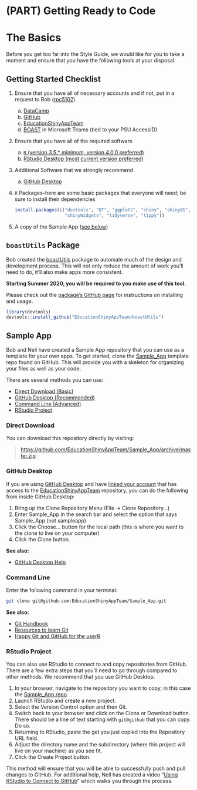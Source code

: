 # (PART) Getting Ready to Code {-}

# The Basics {#basics}

Before you get too far into the Style Guide, we would like for you to take a moment and ensure that you have the following tools at your disposal.

## Getting Started Checklist {#checklist}
1. Ensure that you have all of necessary accounts and if not, put in a request to Bob ([rpc5102](mailto:rpc5102@psu.edu)).  
    a. [DataCamp](https://www.datacamp.com/)  
    b. [GitHub](https://github.com/)  
    c. [EducationShinyAppTeam](https://github.com/EducationShinyAppTeam) 
    d. [BOAST](https://teams.microsoft.com/l/team/19%3a8423bc25992a4451952d8312b497324d%40thread.skype/conversations?groupId=a83c9d1b-6bcc-46f4-aa25-82b2fad862ec&tenantId=7cf48d45-3ddb-4389-a9c1-c115526eb52e) in Microsoft Teams (tied to your PSU AccessID)
2. Ensure that you have all of the required software  
    a. [`R` (version 3.5.* minimum, version 4.0.0 preferred)](https://cloud.r-project.org/) 
    b. [RStudio Desktop (most current version preferred)](https://rstudio.com/products/rstudio/download/#download)
3. Additional Software that we strongly recommend 
    a. [GitHub Desktop](https://desktop.github.com/)
4. `R` Packages--here are some basic packages that everyone will need; be sure to install their dependencies

    ```r
    install.packages(c("devtools", "DT", "ggplot2", "shiny", "shinyBS", 
                       "shinyWidgets", "tidyverse", "tippy"))
    ```

5. A copy of the Sample App ([see below](#sample-app))

## `boastUtils` Package
Bob created the [boastUtils](https://github.com/EducationShinyAppTeam/boastUtils) package to automate much of the design and development process. This will not only reduce the amount of work you'll need to do, it'll also make apps more consistent. 
 
__Starting Summer 2020, you will be required to you make use of this tool.__

Please check out the [package's GitHub page](https://github.com/EducationShinyAppTeam/boastUtils) for instructions on installing and usage.

```r
library(devtools)
devtools::install_github("EducationShinyAppTeam/boastUtils")
```

## Sample App  
Bob and Neil have created a Sample App repository that you can use as a template for your own apps. To get started, clone the [Sample\_App](https://github.com/EducationShinyAppTeam/Sample_App) template repo found on GitHub. This will provide you with a skeleton for organizing your files as well as your code.

There are several methods you can use:

- [Direct Download (Basic)](#direct-download)
- [GitHub Desktop (Recommended)](#github-desktop)
- [Command Line (Advanced)](#command-line)
- [RStudio Project](#rstudio-project)

### Direct Download
You can download this repository directly by visiting:

> <https://github.com/EducationShinyAppTeam/Sample_App/archive/master.zip>

### GitHub Desktop
If you are using [GitHub Desktop](https://desktop.github.com/) and have [linked your account](https://help.github.com/en/desktop/getting-started-with-github-desktop/authenticating-to-github) that has access to the [EducationShinyAppTeam](https://github.com/EducationShinyAppTeam) repository, you can do the following from inside GitHub Desktop:  

1. Bring up the Clone Repository Menu (File -> Clone Repository...)  
2. Enter Sample\_App in the search bar and select the option that says Sample\_App (not sampleapp)
3. Click the Choose... button for the local path (this is where you want to the clone to live on your computer)
4. Click the Clone button.

**See also:**

- [GitHub Desktop Help](https://help.github.com/en/desktop)


### Command Line
Enter the following command in your terminal:

```bash
git clone git@github.com:EducationShinyAppTeam/Sample_App.git
```

**See also:**

- [Git Handbook](https://guides.github.com/introduction/git-handbook/)
- [Resources to learn Git](https://try.github.io/)
- [Happy Git and GitHub for the userR](https://happygitwithr.com/)

### RStudio Project {#rstudio-project}
You can also use RStudio to connect to and copy repositories from GitHub. There are a few extra steps that you'll need to go through compared to other methods. We recommend that you use GitHub Desktop.

1. In your browser, navigate to the repository you want to copy; in this case the [Sample\_App repo](https://github.com/EducationShinyAppTeam/Sample_App).
2. Launch RStudio and create a new project.
3. Select the Version Control option and then Git.
4. Switch back to your browser and click on the Clone or Download button. There should be a line of text starting with `git@github` that you can copy. Do so.
5. Returning to RStudio, paste the get you just copied into the Repository URL field.
6. Adjust the directory name and the subdirectory (where this project will live on your machine) as you see fit.
7. Click the Create Project button.

This method will ensure that you will be able to successfully push and pull changes to GitHub. For additional help, Neil has created a video "[Using RStudio to Connect to GitHub](https://youtu.be/IK0SiEz5vjs)" which walks you through the process.
